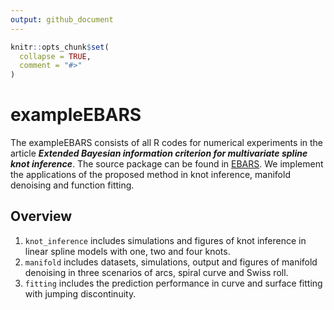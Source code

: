 ```yaml
---
output: github_document
---
```


<!-- README.md is generated from README.Rmd. Please edit that file -->

```r
knitr::opts_chunk$set(
  collapse = TRUE,
  comment = "#>"
)
```

# exampleEBARS

<!-- badges: start -->
<!-- badges: end -->

The exampleEBARS consists of all R codes for numerical experiments in the article ***Extended Bayesian information criterion for multivariate spline knot inference***. The source package can be found in [EBARS](https://github.com/junhuihe2000/EBARS). We implement the applications of the proposed method in knot inference, manifold denoising and function fitting.

## Overview

1. `knot_inference` includes simulations and figures of knot inference in linear spline models with one, two and four knots.
2. `manifold` includes datasets, simulations, output and figures of manifold denoising in three scenarios of arcs, spiral curve and Swiss roll. 
3. `fitting` includes the prediction performance in curve and surface fitting with jumping discontinuity.
